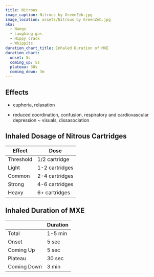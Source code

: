 ```yaml
---
title: Nitrous
image_caption: Nitrous by GreenZeb.jpg
image_location: assets/Nitrous by GreenZeb.jpg
aka:
  - Nangs
  - Laughing gas
  - Hippy crack
  - Whippits
duration_chart_title: Inhaled Duration of MXE
duration_chart:
  onset: 5s
  coming_up: 5s
  plateau: 30s
  coming_down: 3m
---
```


## Effects
+ euphoria, relaxation
- reduced coordination, confusion, respiratory and cardiovascular depression
~ visuals, dissasociation

## Inhaled Dosage of Nitrous Cartridges
| Effect | Dose |
| --- | --- |
| Threshold | 1/2 cartridge |
| Light | 1-2 cartridges |
| Common | 2-4 cartridges |
| Strong | 4-6 cartridges |
| Heavy | 6+ cartridges |

## Inhaled Duration of MXE
|  | Duration |
| --- | --- |
| Total | 1-5 min |
| Onset | 5 sec |
| Coming Up | 5 sec |
| Plateau | 30 sec |
| Coming Down | 3 min |





